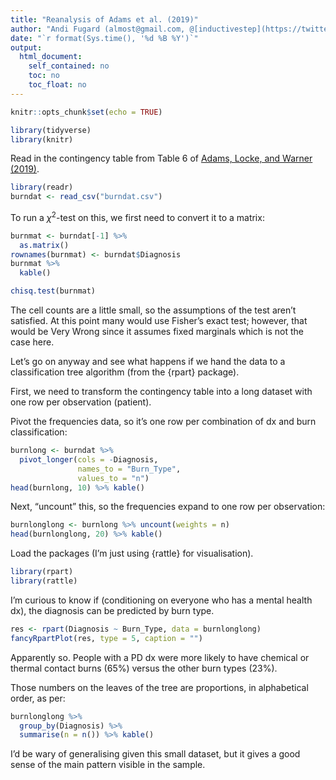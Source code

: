 ```yaml
---
title: "Reanalysis of Adams et al. (2019)"
author: "Andi Fugard (almost@gmail.com, @[inductivestep](https://twitter.com/InductiveStep))"
date: "`r format(Sys.time(), '%d %B %Y')`"
output:
  html_document:
    self_contained: no
    toc: no
    toc_float: no
---
```


```r
knitr::opts_chunk$set(echo = TRUE)
```

```r
library(tidyverse)
library(knitr)
```

Read in the contingency table from Table 6 of [Adams, Locke, and Warner (2019)](https://doi.org/10.1016/j.burns.2019.04.005).

```r
library(readr)
burndat <- read_csv("burndat.csv")
```

To run a $\chi^2$-test on this, we first need to convert it to a matrix:

```r
burnmat <- burndat[-1] %>%
  as.matrix()
rownames(burnmat) <- burndat$Diagnosis
burnmat %>%
  kable()
```

```r
chisq.test(burnmat)
```

The cell counts are a little small, so the assumptions of the test aren't satisfied. At this point many would use Fisher's exact test; however, that would be Very Wrong since it assumes fixed marginals which is not the case here.

Let's go on anyway and see what happens if we hand the data to a classification tree algorithm (from the {rpart} package).

First, we need to transform the contingency table into a long dataset with one row per observation (patient).

Pivot the frequencies data, so it's one row per combination of dx and burn classification:

```r
burnlong <- burndat %>%
  pivot_longer(cols = -Diagnosis,
               names_to = "Burn_Type",
               values_to = "n")
head(burnlong, 10) %>% kable()
```

Next, "uncount" this, so the frequencies expand to one row per observation:

```r
burnlonglong <- burnlong %>% uncount(weights = n)
head(burnlonglong, 20) %>% kable()
```

Load the packages (I'm just using {rattle} for visualisation).

```r
library(rpart)
library(rattle)
```

I'm curious to know if (conditioning on everyone who has a mental health dx), the diagnosis can be predicted by burn type.

```r
res <- rpart(Diagnosis ~ Burn_Type, data = burnlonglong)
fancyRpartPlot(res, type = 5, caption = "")
```

Apparently so. People with a PD dx were more likely to have chemical or thermal contact burns (65%) versus the other burn types (23%).

Those numbers on the leaves of the tree are proportions, in alphabetical order, as per:

```r
burnlonglong %>%
  group_by(Diagnosis) %>%
  summarise(n = n()) %>% kable()
```

I'd be wary of generalising given this small dataset, but it gives a good sense of the main pattern visible in the sample.


